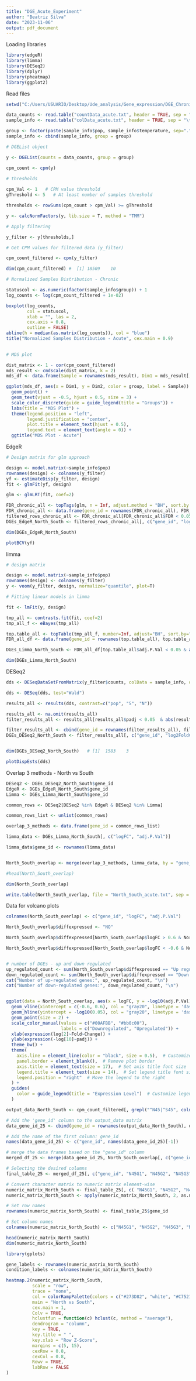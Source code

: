 ---
title: "DGE_Acute_Experiment"
author: "Beatriz Silva"
date: "2023-11-06"
output: pdf_document
---


Loading libraries
```{r}

library(edgeR)
library(limma)
library(DESeq2)
library(dplyr)
library(pheatmap)
library(ggplot2)

```


Read files
```{r}

setwd("C:/Users/USUARIO/Desktop/Ude_analysis/Gene_expression/DGE_Chronic_Experiments/DGE_Analysis")

data_counts <- read.table("countData_acute.txt", header = TRUE, sep = "\t", row.names = 1, check.names = FALSE)
sample_info <- read.table("colData_acute.txt", header = TRUE, sep = "\t", row.names = 1, check.names = FALSE)

group <- factor(paste(sample_info$pop, sample_info$temperature, sep="."))
sample_info <- cbind(sample_info, group = group)

# DGEList object

y <- DGEList(counts = data_counts, group = group)

cpm_count <- cpm(y)
  
# thresholds

cpm_Val <- 1   # CPM value threshold
gThreshold <- 5   # At least number of samples threshold

thresholds <- rowSums(cpm_count > cpm_Val) >= gThreshold

y <- calcNormFactors(y, lib.size = T, method = "TMM")

# Apply filtering

y_filter <- y[thresholds,]

# Get CPM values for filtered data (y_filter)

cpm_count_filtered <- cpm(y_filter)

dim(cpm_count_filtered) #  [1] 18509    10

```

```{r}

# Normalized Samples Distribution - Chronic

statuscol <- as.numeric(factor(sample_info$group)) + 1
log_counts <- log(cpm_count_filtered + 1e-02) 

boxplot(log_counts,
        col = statuscol,
        xlab = "", las = 2,
        cex.axis = 0.8, 
        outline = FALSE)
abline(h = median(as.matrix(log_counts)), col = "blue")
title("Normalized Samples Distribution - Acute", cex.main = 0.9)
 

```


```{r}

# MDS plot 

dist_matrix <- 1 - cor(cpm_count_filtered)
mds_result <- cmdscale(dist_matrix, k = 2)
mds_df <- data.frame(Sample = rownames(mds_result), Dim1 = mds_result[, 1], Dim2 = mds_result[, 2])

ggplot(mds_df, aes(x = Dim1, y = Dim2, color = group, label = Sample)) +
  geom_point() +
  geom_text(vjust = -0.5, hjust = 0.5, size = 3) +  
  scale_color_discrete(guide = guide_legend(title = "Groups")) +
  labs(title = "MDS Plot") +
  theme(legend.position = "left", 
        legend.justification = "center",
        plot.title = element_text(hjust = 0.5),
        legend.text = element_text(angle = 0)) +  
  ggtitle("MDS Plot - Acute")

```


EdgeR
```{r}

# Design matrix for glm approach

design <- model.matrix(~sample_info$pop)
rownames(design) <- colnames(y_filter)
yf <- estimateDisp(y_filter, design)
fit <- glmFit(yf, design)

glm <- glmLRT(fit, coef=2)

FDR_chronic_all <- topTags(glm, n = Inf, adjust.method = "BH", sort.by = "none")
FDR_chronic_all <- data.frame(gene_id = rownames(FDR_chronic_all), FDR_chronic_all)
filtered_rows_chronic_all <- FDR_chronic_all[FDR_chronic_all$FDR < 0.05 & abs(FDR_chronic_all$logFC) > 1, ]
DGEs_EdgeR_North_South <- filtered_rows_chronic_all[, c("gene_id", "logFC", "FDR")]

dim(DGEs_EdgeR_North_South)


```
```{r}

plotBCV(yf)

```


limma
```{r}

# design matrix

design <- model.matrix(~sample_info$pop)
rownames(design) <- colnames(y_filter)
y <- voom(y_filter, design, normalize="quantile", plot=T)

# Fitting linear models in limma

fit <- lmFit(y, design)

tmp_all <- contrasts.fit(fit, coef=2)
tmp_all_f <- eBayes(tmp_all)

top.table_all <- topTable(tmp_all_f, number=Inf, adjust="BH", sort.by="none")
FDR_all_df <- data.frame(gene_id = rownames(top.table_all), top.table_all)

DGEs_Limma_North_South <- FDR_all_df[top.table_all$adj.P.Val < 0.05 & abs(top.table_all$logFC ) > 1, ]

dim(DGEs_Limma_North_South) 


```



DESeq2
```{r}

dds <- DESeqDataSetFromMatrix(y_filter$counts, colData = sample_info, design = formula(~pop))

dds <- DESeq(dds, test="Wald")

results_all <- results(dds, contrast=c("pop", "S", "N"))

results_all <- na.omit(results_all)
filter_results_all <- results_all[results_all$padj < 0.05  & abs(results_all$log2FoldChange) > 1 ,]

filter_results_all <- cbind(gene_id = rownames(filter_results_all), filter_results_all)
DGEs_DESeq2_North_South <- filter_results_all[, c("gene_id", "log2FoldChange", "padj")]


dim(DGEs_DESeq2_North_South)   # [1]  1583    3

```
```{r}
plotDispEsts(dds)

```



Overlap 3 methods - North vs South

```{r}

DESeq2 <- DGEs_DESeq2_North_South$gene_id
EdgeR <- DGEs_EdgeR_North_South$gene_id
Limma <- DGEs_Limma_North_South$gene_id

common_rows <- DESeq2[DESeq2 %in% EdgeR & DESeq2 %in% Limma]

common_rows_list <- unlist(common_rows)

overlap_3_methods <- data.frame(gene_id = common_rows_list)

limma_data <- DGEs_Limma_North_South[, c("logFC", "adj.P.Val")]

limma_data$gene_id <- rownames(limma_data)


North_South_overlap <- merge(overlap_3_methods, limma_data, by = "gene_id", all.x = TRUE)

#head(North_South_overlap)

dim(North_South_overlap)

write.table(North_South_overlap, file = "North_South_acute.txt", sep = "\t", quote = FALSE, row.names = FALSE)


```

Data for volcano plots
```{r}

colnames(North_South_overlap) <- c("gene_id", "logFC", "adj.P.Val")

North_South_overlap$diffexpressed <- "NO"

North_South_overlap$diffexpressed[North_South_overlap$logFC > 0.6 & North_South_overlap$adj.P.Val < 0.05] <- "Up regulated"

North_South_overlap$diffexpressed[North_South_overlap$logFC < -0.6 & North_South_overlap$adj.P.Val < 0.05] <- "Down regulated"


# number of DGEs - up and down regulated
up_regulated_count <- sum(North_South_overlap$diffexpressed == "Up regulated")
down_regulated_count <- sum(North_South_overlap$diffexpressed == "Down regulated")
cat("Number of up-regulated genes:", up_regulated_count, "\n")
cat("Number of down-regulated genes:", down_regulated_count, "\n")



```

```{r}

ggplot(data = North_South_overlap, aes(x = logFC, y = -log10(adj.P.Val), col = diffexpressed)) +
  geom_vline(xintercept = c(-0.6, 0.6), col = "gray20", linetype = 'dashed') +
  geom_hline(yintercept = -log10(0.05), col = "gray20", linetype = 'dashed') +
  geom_point(size = 2) +
  scale_color_manual(values = c("#00AFBB", "#bb0c00"), 
                     labels = c("Downregulated", "Upregulated")) +
  xlab(expression(log[2]~Fold~Change)) +
  ylab(expression(-log[10]~padj)) +
  theme_bw() +
  theme(
    axis.line = element_line(color = "black", size = 0.5),  # Customize axis lines
    panel.border = element_blank(),  # Remove plot border
    axis.title = element_text(size = 17),  # Set axis title font size
    legend.title = element_text(size = 14),  # Set legend title font size
    legend.position = "right"  # Move the legend to the right
  ) +
  guides(
    color = guide_legend(title = "Expression Level")  # Customize legend title
  )

```


```{r}

output_data_North_South <- cpm_count_filtered[, grepl("^N45|^S45", colnames(cpm_count_filtered))]

# Add the 'gene_id' column to the output_data matrix
data_gene_id_25 <- cbind(gene_id = rownames(output_data_North_South), output_data_North_South)

# Add the name of the first column: gene_id
names(data_gene_id_25) <- c("gene_id", names(data_gene_id_25)[-1])

# merge the data frames based on the "gene_id" column
merged_df_25 <- merge(data_gene_id_25, North_South_overlap[, c("gene_id", "logFC", "adj.P.Val")], by = "gene_id")

# Selecting the desired columns
final_table_25 <- merged_df_25[, c("gene_id", "N45G1", "N45G2", "N45G3", "N45G4", "N45G5", "S45G1", "S45G2", "S45G3", "S45G4", "S45G5")]

# Convert character matrix to numeric matrix element-wise
numeric_matrix_North_South <- final_table_25[, c( "N45G1", "N45G2", "N45G3", "N45G4", "N45G5", "S45G1", "S45G2", "S45G3", "S45G4", "S45G5")]
numeric_matrix_North_South <- apply(numeric_matrix_North_South, 2, as.numeric)  # Convert each column to numeric

# Set row names
rownames(numeric_matrix_North_South) <- final_table_25$gene_id

# Set column names
colnames(numeric_matrix_North_South) <- c("N45G1", "N45G2", "N45G3", "N45G4", "N45G5", "S45G1", "S45G2", "S45G3", "S45G4", "S45G5")

head(numeric_matrix_North_South)
dim(numeric_matrix_North_South)


```


```{r}


library(gplots)

gene_labels <- rownames(numeric_matrix_North_South)
condition_labels <- colnames(numeric_matrix_North_South)

heatmap.2(numeric_matrix_North_South,
          scale = "row",
          trace = "none",                   
          col = colorRampPalette(colors = c("#273D82", "white", "#C75218"))(100),
          main = "North vs South",
          cex.main = 1,
          Colv = TRUE,                      
          hclustfun = function(c) hclust(c, method = "average"),   
          dendrogram = "column",           
          key = TRUE,
          key.title = " ", 
          key.xlab = "Row Z-Score",    
          margins = c(5, 15),
          cexRow = 0.8,   
          cexCol = 0.8,
          Rowv = TRUE,    
          labRow = FALSE 
)

```


